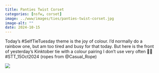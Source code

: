 ```yaml
---
title: Panties Twist Corset
categories: [nsfw, corset]
image: ../www/images/ties/panties-twist-corset.jpg
image-alt: ""
date: 2024-10-15
---
```


Today’s #SelfTieTuesday theme is the joy of colour. I’d normally do a rainbow one, but am too tired and busy for that today. But here is the front of yesterday’s Kinktober tie with a colour pairing I don’t use very often 💜🧡 #STT_15Oct2024 (ropes from @Casual_Rope)

![](../www/images/ties/panties-twist-corset.jpg)

